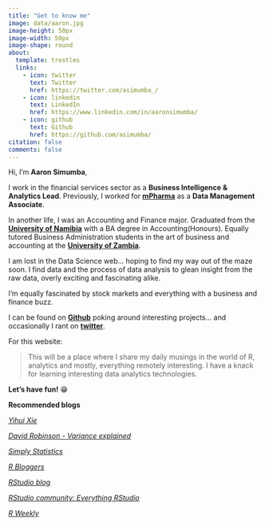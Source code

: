 ```yaml
---
title: "Get to know me"
image: data/aaron.jpg
image-height: 50px
image-width: 50px
image-shape: round
about:
  template: trestles
  links:
    - icon: twitter
      text: Twitter
      href: https://twitter.com/asimumba_/
    - icon: linkedin
      text: LinkedIn
      href: https://www.linkedin.com/in/aaronsimumba/
    - icon: github
      text: Github
      href: https://github.com/asimumba/
citation: false
comments: false
---
```


Hi, I'm **Aaron Simumba**,

I work in the financial services sector as a **Business Intelligence & Analytics Lead**. Previously, I worked for [**mPharma**](https://www.mpharma.com/) as a **Data Management Associate**.

In another life, I was an Accounting and Finance major. Graduated from the [**University of Namibia**](http://unam.edu.na/) with a BA degree in Accounting(Honours). Equally tutored Business Administration students in the art of business and accounting at the [**University of Zambia**](https://www.unza.zm/).

I am lost in the Data Science web... hoping to find my way out of the maze soon. I find data and the process of data analysis to glean insight from the raw data, overly exciting and fascinating alike.

I'm equally fascinated by stock markets and everything with a business and finance buzz.

I can be found on [**Github**](https://github.com/asimumba/) poking around interesting projects... and occasionally I rant on [**twitter**](https://twitter.com/asimumba_/).

For this website:

> This will be a place where I share my daily musings in the world of R, analytics and mostly, everything remotely interesting. I have a knack for learning interesting data analytics technologies.

**Let's have fun!** 😁



**Recommended blogs**

[[*Yihui Xie*]{.underline}](https://yihui.name/en/)

[[*David Robinson - Variance explained*]{.underline}](http://varianceexplained.org/)

[[*Simply Statistics*]{.underline}](https://simplystatistics.org/)

[[*R Bloggers*]{.underline}](https://www.r-bloggers.com/)

[[*RStudio blog*]{.underline}](https://blog.rstudio.com/)

[[*RStudio community: Everything RStudio*]{.underline}](https://community.rstudio.com/)

[[*R Weekly*]{.underline}](https://rweekly.org/)
